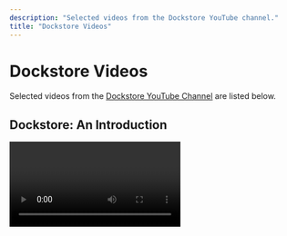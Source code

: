 ```yaml
---
description: "Selected videos from the Dockstore YouTube channel."
title: "Dockstore Videos"
---
```


# Dockstore Videos

Selected videos from the [Dockstore YouTube Channel](https://www.youtube.com/channel/UCFWNYqxQvVLAuZq8rdOSE4g) are listed below.

## Dockstore: An Introduction

<Video url="https://youtu.be/1JWOVGzzgMc" />

Dockstore is a platform for sharing portable, container-based tools and workflows written in CWL, WDL, and Nextflow.

In this webinar, we will cover the basics of Dockstore, how it is useful for the community, and how to use it in your research. We will cover the fundamentals of finding workflows on the registry and provide examples of running them on sample data.

Slides are available [here](https://docs.google.com/presentation/d/1j4bB_bed5dJ36U3D5HQDHIewkpm_N5T-wSUlAAXj2VA/edit#slide=id.g7a57f04dce_0_151).

## Data Analysis on AnVIL - Use Cases

<Video url="https://youtu.be/VE2J6-4wSNM" />

A presentation by Beth Sheets on Data Analysis on AnVIL - Use Cases, June 11, 2020. Slides are located [here](https://docs.google.com/presentation/d/12wykYlVHejSg2As1b83_ljkM8TRXpGQpwcWGmdUKrRU/edit#slide=id.p).

## Dockstore Fundamentals

<Video url="https://youtu.be/shMr_Bd01Ko" />

This video is a hands-on workshop to train a beginner on the fundamental technologies used to create portable and reproducible workflows.

Viewers will learn how to use Docker for packaging software into containers, how to write analytical workflows in a descriptor language (CWL, WDL, or Nextflow), and how to publish these workflows on Dockstore for sharing with others.

We will cover basic Dockstore features such as running workflows using the Dockstore command-line interface and end with an overview of more advanced topics like best practices for workflows, publishing using DOIs, and sharing collections of workflows through organizations.

The main Dockstore site is at https://dockstore.org.

See further take-home materials at [https://docs.google.com/document/d/1q...](https://docs.google.com/document/d/1qdTPIubST156uO3IWOJChJ1FX40kXeIyhI6pZD5wLNA/edit).

See presentation slides at [https://docs.google.com/presentation/...](https://docs.google.com/presentation/d/1iXDZcP2Eln4hAHWqblmfV_cwABrt7ti9daf32h5nSIQ/edit).
